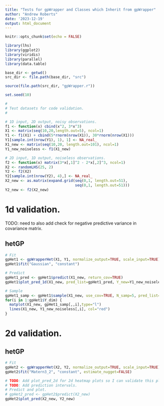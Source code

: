 ```yaml
---
title: "Tests for gpWrapper and Classes which Inherit from gpWrapper"
author: "Andrew Roberts"
date: '2023-12-19'
output: html_document
---
```



```r
knitr::opts_chunk$set(echo = FALSE)

library(lhs)
library(ggplot2)
library(viridis)
library(parallel)
library(data.table)

base_dir <- getwd()
src_dir <- file.path(base_dir, "src")

source(file.path(src_dir, "gpWrapper.r"))
```

```r
set.seed(10)
```


```r
#
# Test datasets for code validation. 
#

# 1D input, 2D output, noisy observations. 
f1 <- function(x) cbind(x^2, 3*x^3)
X1 <- matrix(seq(10,20,length.out=5), ncol=1)
Y1 <- f1(X1) + cbind(5*rnorm(nrow(X1)), 30*rnorm(nrow(X1)))
Y1[sample.int(nrow(Y1), 1), 1] <- NA_real_
X1_new <- matrix(seq(10,20, length.out=101), ncol=1)
Y1_new_noiseless <- f1(X1_new)

# 2D input, 1D output, noiseless observations. 
f2 <- function(x) matrix(3*x[,1]^2 - 2*x[,2]^3, ncol=1)
X2 <- randomLHS(25, 2)
Y2 <- f2(X2)
Y2[sample.int(nrow(Y2), 4),] <- NA_real_
X2_new <- as.matrix(expand.grid(seq(0,1, length.out=51), 
                                seq(0,1, length.out=51)))
Y2_new <- f2(X2_new)
```


# 1d validation. 

TODO: need to also add check for negative predictive variance in covariance matrix. 

## hetGP
```r
# Fit
gpHet1 <- gpWrapperHet(X1, Y1, normalize_output=TRUE, scale_input=TRUE)
gpHet1$fit("Gaussian", "constant")
```

```r
# Predict 
gpHet1_pred <- gpHet1$predict(X1_new, return_cov=TRUE)
gpHet1$plot_pred_1d(X1_new, pred_list=gpHet1_pred, Y_new=Y1_new_noiseless)
```


```r
# Sample 
gpHet1_samp <- gpHet1$sample(X1_new, use_cov=TRUE, N_samp=5, pred_list=gpHet1_pred)
for(i in 1:gpHet1$Y_dim) {
  matplot(X1_new, gpHet1_samp[,,i],type="l")
  lines(X1_new, Y1_new_noiseless[,i], col="red")
}
```

# 2d validation. 

## hetGP
```r
# Fit
gpHet2 <- gpWrapperHet(X2, Y2, normalize_output=TRUE, scale_input=TRUE)
gpHet2$fit("Matern3_2", "constant", estimate_nugget=FALSE)
```

```r
# TODO: Add plot_pred_2d for 2d heatmap plots so I can validate this plot. 
# TODO: Add prediction intervals. 
# Predict and plot. 
# gpHet2_pred <- gpHet2$predict(X2_new)
gpHet2$plot_pred(X2_new, Y2_new)
```






